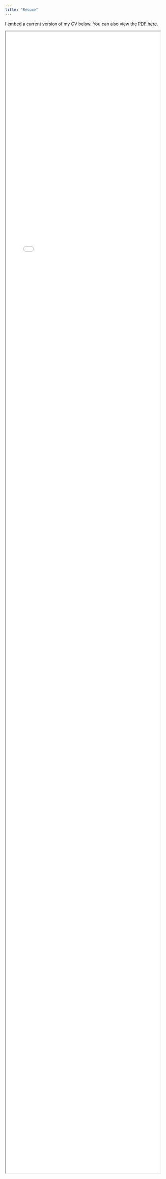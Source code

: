 ```yaml
---
title: "Resume"
---
```


I embed a current version of my CV below. You can also view the [PDF here](https://github.com/ccani007/curriculum_vitae/blob/main/20240811_CV.pdf).

<iframe src="img/20240811_CV.pdf" width="100%" height="95%">
</iframe>

